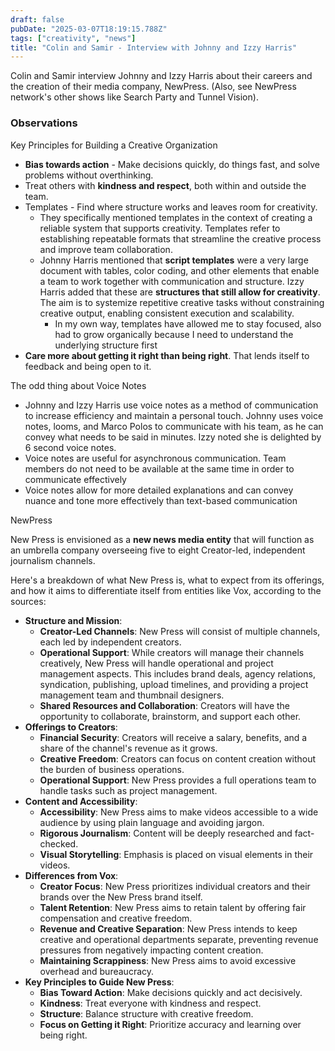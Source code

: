 ```yaml
---
draft: false
pubDate: "2025-03-07T18:19:15.788Z"
tags: ["creativity", "news"]
title: "Colin and Samir - Interview with Johnny and Izzy Harris"
---
```



Colin and Samir interview Johnny and Izzy Harris about their careers and the creation of their media company, NewPress. (Also, see NewPress network's other shows like Search Party and Tunnel Vision).

<LinkPreview url="https://news.thepublishpress.com/p/the-future-of-youtube-explainers-is-here" />

### Observations

Key Principles for Building a Creative Organization

- **Bias towards action** - Make decisions quickly, do things fast, and solve problems without overthinking.
- Treat others with **kindness and respect**, both within and outside the team.
- Templates - Find where structure works and leaves room for creativity.
  - They specifically mentioned templates in the context of creating a reliable system that supports creativity. Templates refer to establishing repeatable formats that streamline the creative process and improve team collaboration.
  - Johnny Harris mentioned that **script templates** were a very large document with tables, color coding, and other elements that enable a team to work together with communication and structure. Izzy Harris added that these are **structures that still allow for creativity**. The aim is to systemize repetitive creative tasks without constraining creative output, enabling consistent execution and scalability.
    - In my own way, templates have allowed me to stay focused, also had to grow organically because I need to understand the underlying structure first
- **Care more about getting it right than being right**. That lends itself to feedback and being open to it.

The odd thing about Voice Notes

- Johnny and Izzy Harris use voice notes as a method of communication to increase efficiency and maintain a personal touch. Johnny uses voice notes, looms, and Marco Polos to communicate with his team, as he can convey what needs to be said in minutes. Izzy noted she is delighted by 6 second voice notes.
- Voice notes are useful for asynchronous communication. Team members do not need to be available at the same time in order to communicate effectively
- Voice notes allow for more detailed explanations and can convey nuance and tone more effectively than text-based communication

NewPress

New Press is envisioned as a **new news media entity** that will function as an umbrella company overseeing five to eight Creator-led, independent journalism channels.

Here's a breakdown of what New Press is, what to expect from its offerings, and how it aims to differentiate itself from entities like Vox, according to the sources:

- **Structure and Mission**:
  - **Creator-Led Channels**: New Press will consist of multiple channels, each led by independent creators.
  - **Operational Support**: While creators will manage their channels creatively, New Press will handle operational and project management aspects. This includes brand deals, agency relations, syndication, publishing, upload timelines, and providing a project management team and thumbnail designers.
  - **Shared Resources and Collaboration**: Creators will have the opportunity to collaborate, brainstorm, and support each other.
- **Offerings to Creators**:
  - **Financial Security**: Creators will receive a salary, benefits, and a share of the channel's revenue as it grows.
  - **Creative Freedom**: Creators can focus on content creation without the burden of business operations.
  - **Operational Support**: New Press provides a full operations team to handle tasks such as project management.
- **Content and Accessibility**:
  - **Accessibility**: New Press aims to make videos accessible to a wide audience by using plain language and avoiding jargon.
  - **Rigorous Journalism**: Content will be deeply researched and fact-checked.
  - **Visual Storytelling**: Emphasis is placed on visual elements in their videos.
- **Differences from Vox**:
  - **Creator Focus**: New Press prioritizes individual creators and their brands over the New Press brand itself.
  - **Talent Retention**: New Press aims to retain talent by offering fair compensation and creative freedom.
  - **Revenue and Creative Separation**: New Press intends to keep creative and operational departments separate, preventing revenue pressures from negatively impacting content creation.
  - **Maintaining Scrappiness**: New Press aims to avoid excessive overhead and bureaucracy.
- **Key Principles to Guide New Press**:
  - **Bias Toward Action**: Make decisions quickly and act decisively.
  - **Kindness**: Treat everyone with kindness and respect.
  - **Structure**: Balance structure with creative freedom.
  - **Focus on Getting it Right**: Prioritize accuracy and learning over being right.

<LinkPreview url="https://www.youtube.com/watch?v=mFRMvhY9ajE" size="lg" />